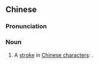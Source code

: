 {{also|竖提}}
==Chinese==
{{zh-forms|s=竖提}}

===Pronunciation===
{{zh-pron
|m=shùtí
|c=syu6 tai4
|cat=n
}}

===Noun===
{{zh-noun}}

# A [[stroke]] in [[Chinese character]]s: {{zh-l|𠄌}}.